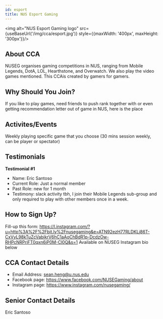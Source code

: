 ```yaml
---
id: esport
title: NUS Esport Gaming
---
```



<img alt="NUS Esport Gaming logo" src={useBaseUrl('/img/cca/esport.jpg')} style={{maxWidth: '400px', maxHeight: '300px'}}/>

## About CCA
NUSEG organises gaming competitions in NUS, ranging from Mobile Legends, DotA, LOL, Hearthstone, and Overwatch. We also play the video games mentioned. This CCAis created by gamers for gamers.


## Why Should You Join?
If you like to play games, need friends to push rank together with or even getting recommendation letter out of game in NUS, here is the place


## Activites/Events
Weekly playing specific game that you choose (30 mins session weekly, can be player or spectator)


## Testimonials
**Testimonial #1**
- Name: Eric Santoso 
- Current Role: Just a normal member
- Past Role: new for 1 month
- Testimony: slack activity tbh, I join their Mobile Legends sub-group and only required to play with other members once in a week.


## How to Sign Up?
Fill-up this form: https://l.instagram.com/?u=http%3A%2F%2Fbit.ly%2Fnusegaming&e=ATN92ezH77RLDKLj86T-CxVyL98kTuZcVabikrV6hC1aAoChBdR1p-DcdzOw-RHPcNRPriFT0qxn6jP0M-Cl0Q&s=1
Available on NUSEG Instagram bio below


## CCA Contact Details
- Email Address: sean.heng@u.nus.edu
- Facebook page: https://www.facebook.com/NUSEGaming/about
- Instagram page: https://www.instagram.com/nusegaming/


## Senior Contact Details
Eric Santoso
